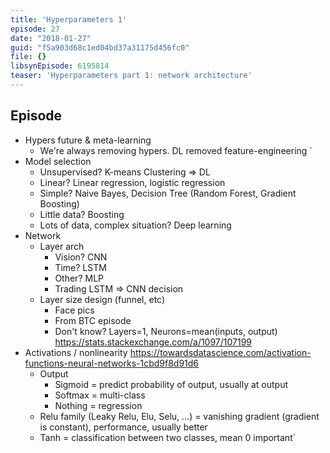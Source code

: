 ```yaml
---
title: 'Hyperparameters 1'
episode: 27
date: "2018-01-27"
guid: "f5a903d68c1ed04bd37a31175d456fc0"
file: {}
libsynEpisode: 6195814
teaser: 'Hyperparameters part 1: network architecture'
---
```

## Episode

- Hypers future & meta-learning
  - We're always removing hypers. DL removed feature-engineering \`
- Model selection
  - Unsupervised? K-means Clustering => DL
  - Linear? Linear regression, logistic regression
  - Simple? Naive Bayes, Decision Tree (Random Forest, Gradient Boosting)
  - Little data? Boosting
  - Lots of data, complex situation? Deep learning
- Network
  - Layer arch
    - Vision? CNN
    - Time? LSTM
    - Other? MLP
    - Trading LSTM => CNN decision
  - Layer size design (funnel, etc)
    - Face pics
    - From BTC episode
    - Don't know? Layers=1, Neurons=mean(inputs, output)
      https://stats.stackexchange.com/a/1097/107199
- Activations / nonlinearity
  https://towardsdatascience.com/activation-functions-neural-networks-1cbd9f8d91d6
  - Output
    - Sigmoid = predict probability of output, usually at output
    - Softmax = multi-class
    - Nothing = regression
  - Relu family (Leaky Relu, Elu, Selu, ...) = vanishing gradient (gradient is constant), performance, usually better
  - Tanh = classification between two classes, mean 0 important`